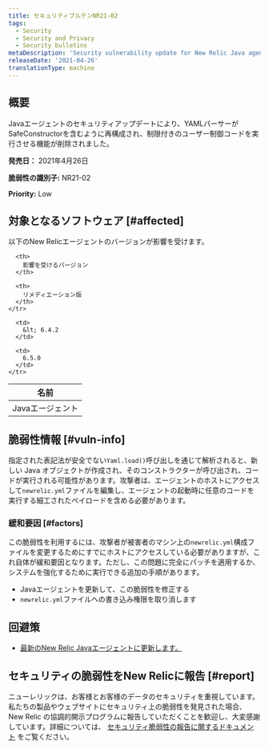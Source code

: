 ```yaml
---
title: セキュリティブルテンNR21-02
tags:
  - Security
  - Security and Privacy
  - Security bulletins
metaDescription: 'Security vulnerability update for New Relic Java agent, April 26, 2021'
releaseDate: '2021-04-26'
translationType: machine
---
```


## 概要

Javaエージェントのセキュリティアップデートにより、YAMLパーサーがSafeConstructorを含むように再構成され、制限付きのユーザー制御コードを実行させる機能が削除されました。

**発売日：** 2021年4月26日

**脆弱性の識別子:** NR21-02

**Priority:** Low

## 対象となるソフトウェア [#affected]

以下のNew Relicエージェントのバージョンが影響を受けます。

<table>
  <thead>
    <tr>
      <th>
        名前
      </th>

      <th>
        影響を受けるバージョン
      </th>

      <th>
        リメディエーション版
      </th>
    </tr>
  </thead>

  <tbody>
    <tr>
      <td>
        Javaエージェント
      </td>

      <td>
        &lt; 6.4.2
      </td>

      <td>
        6.5.0
      </td>
    </tr>
  </tbody>
</table>

## 脆弱性情報 [#vuln-info]

指定された表記法が安全でない`Yaml.load()`呼び出しを通じて解析されると、新しい Java オブジェクトが作成され、そのコンストラクターが呼び出され、コードが実行される可能性があります。攻撃者は、エージェントのホストにアクセスして`newrelic.yml`ファイルを編集し、エージェントの起動時に任意のコードを実行する細工されたペイロードを含める必要があります。

### 緩和要因 [#factors]

この脆弱性を利用するには、攻撃者が被害者のマシン上の`newrelic.yml`構成ファイルを変更するためにすでにホストにアクセスしている必要がありますが、これ自体が緩和要因となります。ただし、この問題に完全にパッチを適用するか、システムを強化するために実行できる追加の手順があります。

* Javaエージェントを更新して、この脆弱性を修正する
* `newrelic.yml`ファイルへの書き込み権限を取り消します

## 回避策

* [最新のNew Relic Javaエージェントに更新します。](/docs/agents/java-agent/installation/update-java-agent/)

## セキュリティの脆弱性をNew Relicに報告 [#report]

ニューレリックは、お客様とお客様のデータのセキュリティを重視しています。私たちの製品やウェブサイトにセキュリティ上の脆弱性を発見された場合、New Relic の協調的開示プログラムに報告していただくことを歓迎し、大変感謝しています。詳細については、 [セキュリティ脆弱性の報告に関するドキュメント](/docs/security/new-relic-security/data-privacy/reporting-security-vulnerabilities) をご覧ください。
